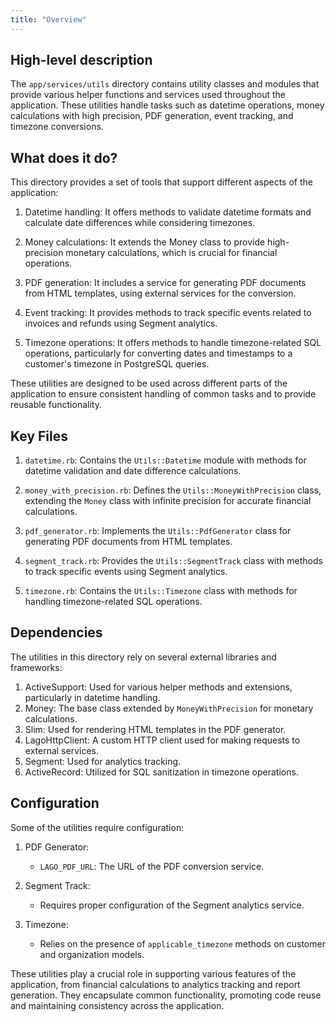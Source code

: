 ```yaml
---
title: "Overview"
---
```


## High-level description
The `app/services/utils` directory contains utility classes and modules that provide various helper functions and services used throughout the application. These utilities handle tasks such as datetime operations, money calculations with high precision, PDF generation, event tracking, and timezone conversions.

## What does it do?
This directory provides a set of tools that support different aspects of the application:

1. Datetime handling: It offers methods to validate datetime formats and calculate date differences while considering timezones.

2. Money calculations: It extends the Money class to provide high-precision monetary calculations, which is crucial for financial operations.

3. PDF generation: It includes a service for generating PDF documents from HTML templates, using external services for the conversion.

4. Event tracking: It provides methods to track specific events related to invoices and refunds using Segment analytics.

5. Timezone operations: It offers methods to handle timezone-related SQL operations, particularly for converting dates and timestamps to a customer's timezone in PostgreSQL queries.

These utilities are designed to be used across different parts of the application to ensure consistent handling of common tasks and to provide reusable functionality.

## Key Files

1. `datetime.rb`: Contains the `Utils::Datetime` module with methods for datetime validation and date difference calculations.

2. `money_with_precision.rb`: Defines the `Utils::MoneyWithPrecision` class, extending the `Money` class with infinite precision for accurate financial calculations.

3. `pdf_generator.rb`: Implements the `Utils::PdfGenerator` class for generating PDF documents from HTML templates.

4. `segment_track.rb`: Provides the `Utils::SegmentTrack` class with methods to track specific events using Segment analytics.

5. `timezone.rb`: Contains the `Utils::Timezone` class with methods for handling timezone-related SQL operations.

## Dependencies
The utilities in this directory rely on several external libraries and frameworks:

1. ActiveSupport: Used for various helper methods and extensions, particularly in datetime handling.
2. Money: The base class extended by `MoneyWithPrecision` for monetary calculations.
3. Slim: Used for rendering HTML templates in the PDF generator.
4. LagoHttpClient: A custom HTTP client used for making requests to external services.
5. Segment: Used for analytics tracking.
6. ActiveRecord: Utilized for SQL sanitization in timezone operations.

## Configuration
Some of the utilities require configuration:

1. PDF Generator:
   - `LAGO_PDF_URL`: The URL of the PDF conversion service.

2. Segment Track:
   - Requires proper configuration of the Segment analytics service.

3. Timezone:
   - Relies on the presence of `applicable_timezone` methods on customer and organization models.

These utilities play a crucial role in supporting various features of the application, from financial calculations to analytics tracking and report generation. They encapsulate common functionality, promoting code reuse and maintaining consistency across the application.